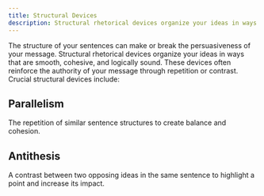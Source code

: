 ```yaml
---
title: Structural Devices
description: Structural rhetorical devices organize your ideas in ways that are smooth, cohesive, and logically sound. 
---
```


The structure of your sentences can make or break the persuasiveness of your message. Structural rhetorical devices organize your ideas in ways that are smooth, cohesive, and logically sound. These devices often reinforce the authority of your message through repetition or contrast. Crucial structural devices include:

## Parallelism
The repetition of similar sentence structures to create balance and cohesion.
## Antithesis
A contrast between two opposing ideas in the same sentence to highlight a point and increase its impact.